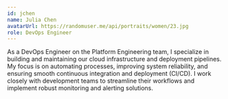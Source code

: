 ```yaml
---
id: jchen
name: Julia Chen
avatarUrl: https://randomuser.me/api/portraits/women/23.jpg
role: DevOps Engineer
---
```


As a DevOps Engineer on the Platform Engineering team, I specialize in building and maintaining our cloud infrastructure and deployment pipelines. My focus is on automating processes, improving system reliability, and ensuring smooth continuous integration and deployment (CI/CD). I work closely with development teams to streamline their workflows and implement robust monitoring and alerting solutions. 